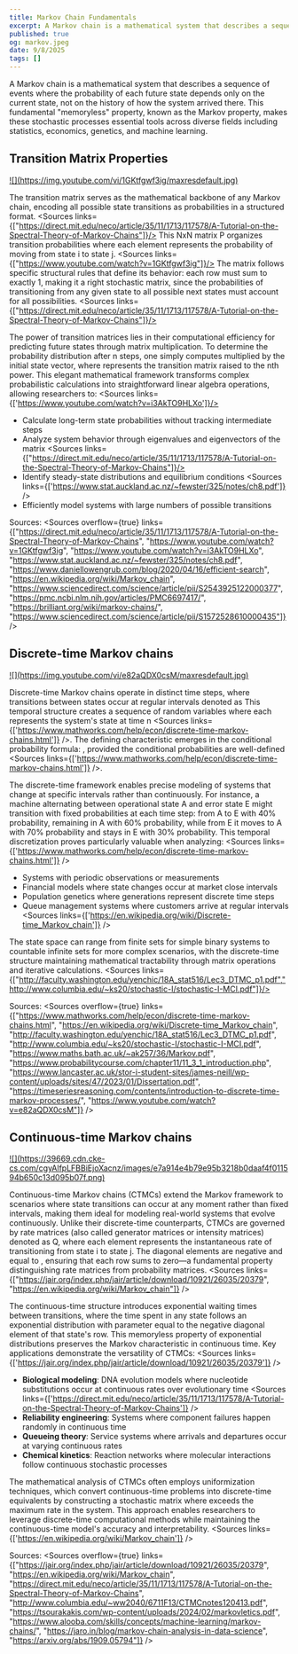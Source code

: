 ```yaml
---
title: Markov Chain Fundamentals
excerpt: A Markov chain is a mathematical system that describes a sequence of events where the probability of each future state depends only on the current state, not on the history of how the system arrived there.
published: true
og: markov.jpeg
date: 9/8/2025
tags: []
---
```


A Markov chain is a mathematical system that describes a sequence of events where the probability of each future state depends only on the current state, not on the history of how the system arrived there. This fundamental "memoryless" property, known as the Markov property, makes these stochastic processes essential tools across diverse fields including statistics, economics, genetics, and machine learning.

## Transition Matrix Properties

<a href='https://www.youtube.com/watch?v=1GKtfgwf3ig' target='_blank'>
![](https://img.youtube.com/vi/1GKtfgwf3ig/maxresdefault.jpg)
</a>

The transition matrix serves as the mathematical backbone of any Markov chain, encoding all possible state transitions as probabilities in a structured format. <Sources links={["https://direct.mit.edu/neco/article/35/11/1713/117578/A-Tutorial-on-the-Spectral-Theory-of-Markov-Chains"]}/> This NxN matrix P organizes transition probabilities <Katex tex="p_{ij} = P(X_{t+1} = j | X_t = i)"/> where each element represents the probability of moving from state i to state j. <Sources links={["https://www.youtube.com/watch?v=1GKtfgwf3ig"]}/> The matrix follows specific structural rules that define its behavior: each row must sum to exactly 1, making it a right stochastic matrix, since the probabilities of transitioning from any given state to all possible next states must account for all possibilities. <Sources links={["https://direct.mit.edu/neco/article/35/11/1713/117578/A-Tutorial-on-the-Spectral-Theory-of-Markov-Chains"]}/>

The power of transition matrices lies in their computational efficiency for predicting future states through matrix multiplication. To determine the probability distribution after n steps, one simply computes <Katex tex="P^n"/> multiplied by the initial state vector, where <Katex tex="P^n"/> represents the transition matrix raised to the nth power. This elegant mathematical framework transforms complex probabilistic calculations into straightforward linear algebra operations, allowing researchers to: <Sources links={['https://www.youtube.com/watch?v=i3AkTO9HLXo']}/>

* Calculate long-term state probabilities without tracking intermediate steps
* Analyze system behavior through eigenvalues and eigenvectors of the matrix <Sources links={["https://direct.mit.edu/neco/article/35/11/1713/117578/A-Tutorial-on-the-Spectral-Theory-of-Markov-Chains"]}/>
* Identify steady-state distributions and equilibrium conditions <Sources links={['https://www.stat.auckland.ac.nz/~fewster/325/notes/ch8.pdf']} />
* Efficiently model systems with large numbers of possible transitions


Sources: <Sources overflow={true} links={["https://direct.mit.edu/neco/article/35/11/1713/117578/A-Tutorial-on-the-Spectral-Theory-of-Markov-Chains", "https://www.youtube.com/watch?v=1GKtfgwf3ig", "https://www.youtube.com/watch?v=i3AkTO9HLXo", "https://www.stat.auckland.ac.nz/~fewster/325/notes/ch8.pdf", "https://www.daniellowengrub.com/blog/2020/04/16/efficient-search", "https://en.wikipedia.org/wiki/Markov_chain", "https://www.sciencedirect.com/science/article/pii/S2543925122000377", "https://pmc.ncbi.nlm.nih.gov/articles/PMC6697417/", "https://brilliant.org/wiki/markov-chains/", "https://www.sciencedirect.com/science/article/pii/S1572528610000435"]} />

## Discrete-time Markov chains

<a href='https://www.youtube.com/watch?v=e82aQDX0csM' target='_blank'>
![](https://img.youtube.com/vi/e82aQDX0csM/maxresdefault.jpg)
</a>

Discrete-time Markov chains operate in distinct time steps, where transitions between states occur at regular intervals denoted as <Katex tex="t = 0, 1, 2, 3, ..."/> This temporal structure creates a sequence of random variables <Katex tex="X_0, X_1, X_2, ..."/> where each <Katex tex="X_n"/> represents the system's state at time n <Sources links={['https://www.mathworks.com/help/econ/discrete-time-markov-chains.html']} />. The defining characteristic emerges in the conditional probability formula: <Katex tex="\text{Pr}(X_{n+1} = x | X_1 = x_1, X_2 = x_2, ..., X_n = x_n) = \text{Pr}(X_{n+1} = x | X_n = x_n)"/>, provided the conditional probabilities are well-defined <Sources links={['https://www.mathworks.com/help/econ/discrete-time-markov-chains.html']} />.

The discrete-time framework enables precise modeling of systems that change at specific intervals rather than continuously. For instance, a machine alternating between operational state A and error state E might transition with fixed probabilities at each time step: from A to E with 40% probability, remaining in A with 60% probability, while from E it moves to A with 70% probability and stays in E with 30% probability. This temporal discretization proves particularly valuable when analyzing: <Sources links={['https://www.mathworks.com/help/econ/discrete-time-markov-chains.html']} />

* Systems with periodic observations or measurements
* Financial models where state changes occur at market close intervals  
* Population genetics where generations represent discrete time steps
* Queue management systems where customers arrive at regular intervals <Sources links={['https://en.wikipedia.org/wiki/Discrete-time_Markov_chain']} />

The state space can range from finite sets for simple binary systems to countable infinite sets for more complex scenarios, with the discrete-time structure maintaining mathematical tractability through matrix operations and iterative calculations. <Sources links={["http://faculty.washington.edu/yenchic/18A_stat516/Lec3_DTMC_p1.pdf","http://www.columbia.edu/~ks20/stochastic-I/stochastic-I-MCI.pdf"]}/>

Sources:  <Sources overflow={true} links={["https://www.mathworks.com/help/econ/discrete-time-markov-chains.html", "https://en.wikipedia.org/wiki/Discrete-time_Markov_chain", "http://faculty.washington.edu/yenchic/18A_stat516/Lec3_DTMC_p1.pdf", "http://www.columbia.edu/~ks20/stochastic-I/stochastic-I-MCI.pdf", "https://www.maths.bath.ac.uk/~ak257/36/Markov.pdf", "https://www.probabilitycourse.com/chapter11/11_3_1_introduction.php", "https://www.lancaster.ac.uk/stor-i-student-sites/james-neill/wp-content/uploads/sites/47/2023/01/Dissertation.pdf", "https://timeseriesreasoning.com/contents/introduction-to-discrete-time-markov-processes/", "https://www.youtube.com/watch?v=e82aQDX0csM"]} />

## Continuous-time Markov chains

<a href='https://forum.effectivealtruism.org/posts/Et9Rnescdp6CtYBh4/existential-risk-modelling-with-continuous-time-markov' target='_blank'>
![](https://39669.cdn.cke-cs.com/cgyAlfpLFBBiEjoXacnz/images/e7a914e4b79e95b3218b0daaf4f011594b650c13d095b07f.png)
</a>

Continuous-time Markov chains (CTMCs) extend the Markov framework to scenarios where state transitions can occur at any moment rather than fixed intervals, making them ideal for modeling real-world systems that evolve continuously. Unlike their discrete-time counterparts, CTMCs are governed by rate matrices (also called generator matrices or intensity matrices) denoted as Q, where each element <Katex tex="q_{ij}"/> represents the instantaneous rate of transitioning from state i to state j. The diagonal elements <Katex tex="q_{ii}"/> are negative and equal to <Katex tex="-\sum_{j \neq i} q_{ij}"/>, ensuring that each row sums to zero—a fundamental property distinguishing rate matrices from probability matrices. <Sources links={["https://jair.org/index.php/jair/article/download/10921/26035/20379", "https://en.wikipedia.org/wiki/Markov_chain"]} />

The continuous-time structure introduces exponential waiting times between transitions, where the time spent in any state follows an exponential distribution with parameter equal to the negative diagonal element of that state's row. This memoryless property of exponential distributions preserves the Markov characteristic in continuous time. Key applications demonstrate the versatility of CTMCs: <Sources links={['https://jair.org/index.php/jair/article/download/10921/26035/20379']} />

* **Biological modeling**: DNA evolution models where nucleotide substitutions occur at continuous rates over evolutionary time <Sources links={['https://direct.mit.edu/neco/article/35/11/1713/117578/A-Tutorial-on-the-Spectral-Theory-of-Markov-Chains']} />
* **Reliability engineering**: Systems where component failures happen randomly in continuous time
* **Queueing theory**: Service systems where arrivals and departures occur at varying continuous rates
* **Chemical kinetics**: Reaction networks where molecular interactions follow continuous stochastic processes

The mathematical analysis of CTMCs often employs uniformization techniques, which convert continuous-time problems into discrete-time equivalents by constructing a stochastic matrix <Katex tex="M = Q/\alpha + I"/> where <Katex tex="\alpha"/> exceeds the maximum rate in the system. This approach enables researchers to leverage discrete-time computational methods while maintaining the continuous-time model's accuracy and interpretability. <Sources links={['https://en.wikipedia.org/wiki/Markov_chain']} />

Sources: <Sources overflow={true} links={["https://jair.org/index.php/jair/article/download/10921/26035/20379", "https://en.wikipedia.org/wiki/Markov_chain", "https://direct.mit.edu/neco/article/35/11/1713/117578/A-Tutorial-on-the-Spectral-Theory-of-Markov-Chains", "http://www.columbia.edu/~ww2040/6711F13/CTMCnotes120413.pdf", "https://tsourakakis.com/wp-content/uploads/2024/02/markovletics.pdf", "https://www.alooba.com/skills/concepts/machine-learning/markov-chains/", "https://jaro.in/blog/markov-chain-analysis-in-data-science", "https://arxiv.org/abs/1909.05794"]} />